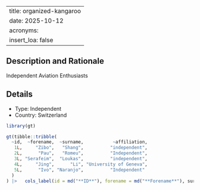 
---
title: organized-kangaroo
date: 2025-10-12
acronyms:
  insert_loa: false
---

## Description and Rationale

Independent Aviation Enthusiasts

## Details

* Type: Independent
* Country: Switzerland

```r
library(gt)

gt(tibble::tribble(
  ~id,  ~forename,  ~surname,           ~affiliation,
   1L,     "Zibo",   "Shang",          "independent",
   2L,      "Pau",   "Romeu",          "Independent",
   3L, "Serafeim",  "Loukas",          "independent",
   4L,     "Jing",      "Li", "University of Geneva",
   5L,      "Ivo", "Naranjo",          "Independent"
  )
) |>   cols_label(id = md("**ID**"), forename = md("**Forename**"), surname ~ md("**Surname**"), affiliation ~ md("**Affiliation**"))
```
